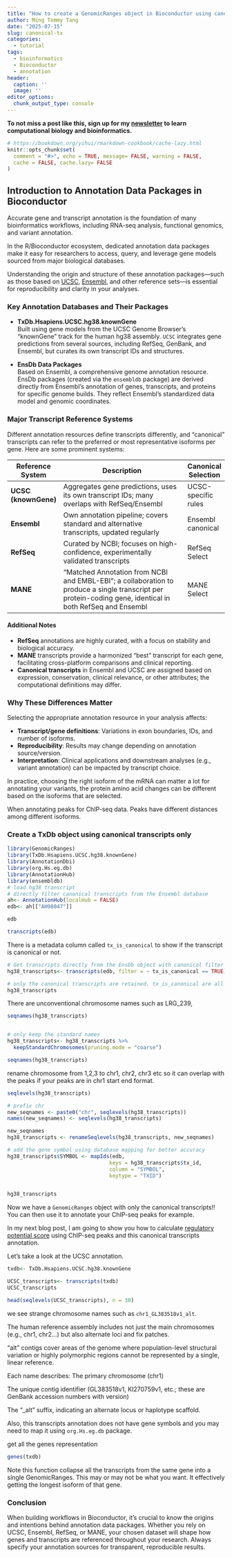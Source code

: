 ```yaml
---
title: "How to create a GenomicRanges object in Bioconductor using canonical transcripts"
author: Ming Tommy Tang
date: "2025-07-15"
slug: canonical-tx
categories:
  - tutorial
tags:
  - bioinformatics
  - Bioconductor
  - annotation
header:
  caption: ''
  image: ''
editor_options: 
  chunk_output_type: console
---
```


**To not miss a post like this, sign up for my [newsletter](https://divingintogeneticsandgenomics.ck.page/profile) to learn computational
biology and bioinformatics.**

```r
# https://bookdown.org/yihui/rmarkdown-cookbook/cache-lazy.html
knitr::opts_chunk$set(
  comment = "#>", echo = TRUE, message= FALSE, warning = FALSE,
  cache = FALSE, cache.lazy= FALSE
)
```

## Introduction to Annotation Data Packages in Bioconductor

Accurate gene and transcript annotation is the foundation of many bioinformatics workflows, including RNA-seq analysis, functional genomics, and variant annotation. 

In the R/Bioconductor ecosystem, dedicated annotation data packages make it easy for researchers to access, query, and leverage gene models sourced from major biological databases. 

Understanding the origin and structure of these annotation packages—such as those based on [UCSC](https://genome.ucsc.edu/), [Ensembl](https://useast.ensembl.org/index.html), and other reference sets—is essential for reproducibility and clarity in your analyses.

### Key Annotation Databases and Their Packages

- **TxDb.Hsapiens.UCSC.hg38.knownGene**  
  Built using gene models from the UCSC Genome Browser’s “knownGene” track for the human hg38 assembly. `UCSC` integrates gene predictions from several sources, including RefSeq, GenBank, and Ensembl, but curates its own transcript IDs and structures.

- **EnsDb Data Packages**  
  Based on Ensembl, a comprehensive genome annotation resource. EnsDb packages (created via the `ensembldb` package) are derived directly from Ensembl’s annotation of genes, transcripts, and proteins for specific genome builds. They reflect Ensembl’s standardized data model and genomic coordinates.

### Major Transcript Reference Systems

Different annotation resources define transcripts differently, and “canonical” transcripts can refer to the preferred or most representative isoforms per gene. Here are some prominent systems:

| Reference System      | Description                                                                                 | Canonical Selection   |
|----------------------|---------------------------------------------------------------------------------------------|----------------------|
| **UCSC (knownGene)** | Aggregates gene predictions, uses its own transcript IDs; many overlaps with RefSeq/Ensembl | UCSC-specific rules  |
| **Ensembl**          | Own annotation pipeline; covers standard and alternative transcripts, updated regularly      | Ensembl canonical    |
| **RefSeq**           | Curated by NCBI; focuses on high-confidence, experimentally validated transcripts            | RefSeq Select        |
| **MANE**             | “Matched Annotation from NCBI and EMBL-EBI”; a collaboration to produce a single transcript per protein-coding gene, identical in both RefSeq and Ensembl | MANE Select          |

#### Additional Notes

- **RefSeq** annotations are highly curated, with a focus on stability and biological accuracy.
- **MANE** transcripts provide a harmonized “best” transcript for each gene, facilitating cross-platform comparisons and clinical reporting.
- **Canonical transcripts** in Ensembl and UCSC are assigned based on expression, conservation, clinical relevance, or other attributes; the computational definitions may differ.

### Why These Differences Matter

Selecting the appropriate annotation resource in your analysis affects:

- **Transcript/gene definitions**: Variations in exon boundaries, IDs, and number of isoforms.
- **Reproducibility**: Results may change depending on annotation source/version.
- **Interpretation**: Clinical applications and downstream analyses (e.g., variant annotation) can be impacted by transcript choice.

In practice, choosing the right isoform of the mRNA can matter a lot for annotating your variants, the protein amino acid changes can be different based on the isoforms that are selected.

When annotating peaks for ChIP-seq data. Peaks have different distances among different isoforms.

### Create a TxDb object using canonical transcripts only

```r
library(GenomicRanges)
library(TxDb.Hsapiens.UCSC.hg38.knownGene)
library(AnnotationDbi)
library(org.Hs.eg.db)
library(AnnotationHub)
library(ensembldb)
# load hg38 transcript
# directly filter canonical transcripts from the Ensembl database
ah<- AnnotationHub(localHub = FALSE)
edb<- ah[["AH98047"]]

edb

transcripts(edb)
```
There is a metadata column called `tx_is_canonical` to show if the transcript is canonical or not.

```r
# Get transcripts directly from the EnsDb object with canonical filter
hg38_transcripts<- transcripts(edb, filter = ~ tx_is_canonical == TRUE)

# only the canonical transcripts are retained. tx_is_canonical are all 1s
hg38_transcripts
```

There are unconventional chromosome names such as LRG_239,
```r
seqnames(hg38_transcripts)


# only keep the standard names
hg38_transcripts<- hg38_transcripts %>%
  keepStandardChromosomes(pruning.mode = "coarse")

seqnames(hg38_transcripts)
```

rename chromosome from 1,2,3 to chr1, chr2, chr3 etc 
so it can overlap with the peaks if your peaks are in chr1 start end format.

```r
seqlevels(hg38_transcripts)

# prefix chr
new_seqnames <- paste0("chr", seqlevels(hg38_transcripts))
names(new_seqnames) <- seqlevels(hg38_transcripts)

new_seqnames
hg38_transcripts <- renameSeqlevels(hg38_transcripts, new_seqnames)

# add the gene symbol using database mapping for better accuracy
hg38_transcripts$SYMBOL <- mapIds(edb,
                                 keys = hg38_transcripts$tx_id,
                                 column = "SYMBOL",
                                 keytype = "TXID")


hg38_transcripts
```
Now we have a `GenomicRanges` object with only the canonical transcripts!! You can then use it to annotate your ChIP-seq peaks for example.

In my next blog post, I am going to show you how to calculate [regulatory potential score](https://genomebiology.biomedcentral.com/articles/10.1186/s13059-020-1934-6) using ChIP-seq peaks and this canonical transcripts annotation.


Let's take a look at the UCSC annotation.
```r
txdb<- TxDb.Hsapiens.UCSC.hg38.knownGene

UCSC_transcripts<- transcripts(txdb)
UCSC_transcripts

head(seqlevels(UCSC_transcripts), n = 30)
```
we see strange chromosome names such as `chr1_GL383518v1_alt`.

The human reference assembly includes not just the main chromosomes (e.g., chr1, chr2...) but also alternate loci and fix patches.

"alt" contigs cover areas of the genome where population-level structural variation or highly polymorphic regions cannot be represented by a single, linear reference.

Each name describes: The primary chromosome (chr1)

The unique contig identifier (GL383518v1, KI270759v1, etc.; these are GenBank accession numbers with version)

The "_alt" suffix, indicating an alternate locus or haplotype scaffold.

Also, this transcripts annotation does not have gene symbols and you may need to map it using `org.Hs.eg.db` package.


get all the genes representation 
```r
genes(txdb)
```
Note this function collapse all the transcripts from the same gene into a single GenomicRanges. This may or may not be what you want. It effectively getting the longest isoform of that gene.

### Conclusion

When building workflows in Bioconductor, it’s crucial to know the origins and intentions behind annotation data packages. Whether you rely on UCSC, Ensembl, RefSeq, or MANE, your chosen dataset will shape how genes and transcripts are referenced throughout your research. Always specify your annotation sources for transparent, reproducible results.


